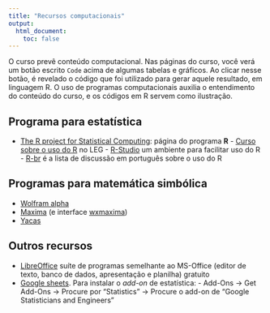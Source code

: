```yaml
---
title: "Recursos computacionais"
output:
  html_document:
    toc: false
---
```


O curso prevê conteúdo computacional. Nas páginas do curso, você verá 
um botão escrito `Code` acima de algumas tabelas e gráficos. 
Ao clicar nesse botão, é revelado o código que foi utilizado para gerar 
aquele resultado, em linguagem R. O uso de programas computacionais 
auxilia o entendimento do conteúdo do curso, e os códigos em R servem 
como ilustração.

## Programa para estatística

- [The R project for Statistical Computing](http://www.r-project.org):
  página do programa **R**
      - [Curso sobre o uso do R](http://cursos.leg.ufpr.br/ecr/) no LEG
      - [R-Studio](http://www.rstudio.org) um ambiente para facilitar
        uso do R
      - [R-br](https://listas.inf.ufpr.br/cgi-bin/mailman/listinfo/r-br)
        é a lista de discussão em português sobre o uso do R

## Programas para matemática simbólica

- [Wolfram alpha](http://www.wolframalpha.com)
- [Maxima](http://maxima.sourceforge.net) (e interface
  [wxmaxima](http://andrejv.github.com/wxmaxima/))
- [Yacas](http://yacas.sourceforge.net)

## Outros recursos

- [LibreOffice](https://pt-br.libreoffice.org) suíte de programas
  semelhante ao MS-Office (editor de texto, banco de dados, apresentação
  e planilha) gratuito
- [Google sheets](https://www.google.com/sheets/about). Para instalar o
  *add-on* de estatística:
        - Add-Ons -> Get Add-Ons -> Procure por "Statistics" -> Procure
          o add-on de "Google Statisticians and Engineers"
